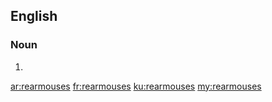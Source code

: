 ==English==

===Noun===
{{head|en|plural}}

# {{plural of|rearmouse|lang=en}}

[[ar:rearmouses]]
[[fr:rearmouses]]
[[ku:rearmouses]]
[[my:rearmouses]]